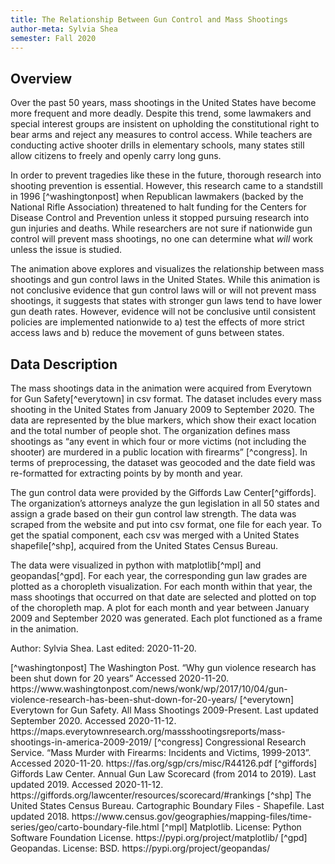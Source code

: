 ```yaml
---
title: The Relationship Between Gun Control and Mass Shootings
author-meta: Sylvia Shea
semester: Fall 2020
---
```


## Overview
Over the past 50 years, mass shootings in the United States have become more frequent and more deadly.
Despite this trend, some lawmakers and special interest groups are insistent on upholding the constitutional right to bear arms and reject any measures to control access.
While teachers are conducting active shooter drills in elementary schools, many states still allow citizens to freely and openly carry long guns. 

In order to prevent tragedies like these in the future, thorough research into shooting prevention is essential.
However, this research came to a standstill in 1996 [^washingtonpost] when Republican lawmakers (backed by the National Rifle Association) threatened to halt funding for the Centers for Disease Control and Prevention unless it stopped pursuing research into gun injuries and deaths.
While researchers are not sure if nationwide gun control will prevent mass shootings, no one can determine what *will* work unless the issue is studied.


The animation above explores and visualizes the relationship between mass shootings and gun control laws in the United States.
While this animation is not conclusive evidence that gun control laws will or will not prevent mass shootings, it suggests that states with stronger gun laws tend to have lower gun death rates.
However, evidence will not be conclusive until consistent policies are implemented nationwide to a) test the effects of more strict access laws and b) reduce the movement of guns between states. 

## Data Description
The mass shootings data in the animation were acquired from Everytown for Gun Safety[^everytown] in csv format.
The dataset includes every mass shooting in the United States from January 2009 to September 2020.
The data are represented by the blue markers, which show their exact location and the total number of people shot.
The organization defines mass shootings as "any event in which four or more victims (not including the shooter) are murdered in a public location with firearms" [^congress].
In terms of preprocessing, the dataset was geocoded and the date field was re-formatted for extracting points by by month and year.

The gun control data were provided by the Giffords Law Center[^giffords].
The organization's attorneys analyze the gun legislation in all 50 states and assign a grade based on their gun control law strength.
The data was scraped from the website and put into csv format, one file for each year.
To get the spatial component, each csv was merged with a United States shapefile[^shp], acquired from the United States Census Bureau.

The data were visualized in python with matplotlib[^mpl] and geopandas[^gpd]. For each year, the corresponding gun law grades are plotted as a choropleth visualization. For each month within that year, the mass shootings that occurred on that date are selected and plotted on top of the choropleth map. A plot for each month and year between January 2009 and September 2020 was generated. Each plot functioned as a frame in the animation. 

<div class="credit-line">
Author: Sylvia Shea.
Last edited: 2020-11-20.
</div>

[^washingtonpost] The Washington Post. "Why gun violence research has been shut down for 20 years" Accessed 2020-11-20. https://www.washingtonpost.com/news/wonk/wp/2017/10/04/gun-violence-research-has-been-shut-down-for-20-years/
[^everytown] Everytown for Gun Safety. All Mass Shootings 2009-Present. Last updated September 2020. Accessed 2020-11-12. https://maps.everytownresearch.org/massshootingsreports/mass-shootings-in-america-2009-2019/
[^congress] Congressional Research Service. "Mass Murder with Firearms: Incidents and Victims, 1999-2013". Accessed 2020-11-20. https://fas.org/sgp/crs/misc/R44126.pdf
[^giffords] Giffords Law Center. Annual Gun Law Scorecard (from 2014 to 2019). Last updated 2019. Accessed 2020-11-12. https://giffords.org/lawcenter/resources/scorecard/#rankings
[^shp] The United States Census Bureau. Cartographic Boundary Files - Shapefile. Last updated 2018. https://www.census.gov/geographies/mapping-files/time-series/geo/carto-boundary-file.html
[^mpl] Matplotlib. License: Python Software Foundation License. https://pypi.org/project/matplotlib/
[^gpd] Geopandas. License: BSD. https://pypi.org/project/geopandas/